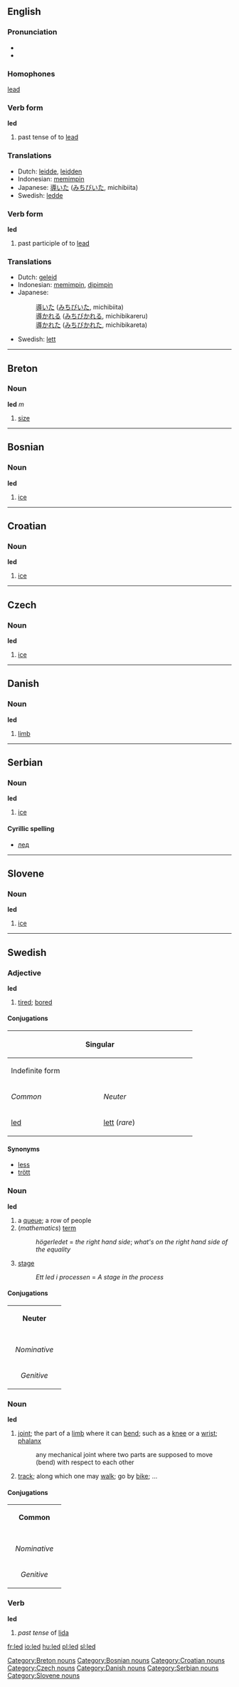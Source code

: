 {{cleanup}}
{{see|LED}}
==English==

{{rank|natural|laid|cold|518|led|low|American|bad}}

===Pronunciation===
*{{SAMPA|/"lEd/}}
*{{IPA|/'lεd/}}

===Homophones===
[[lead]]

===Verb form===
'''led'''

# past tense of to [[lead]]

===Translations===
*Dutch: [[leidde]], [[leidden]]
*Indonesian: [[pimpin|memimpin]]
*Japanese: [[導いた]] ([[みちびいた]], michibiita)
*Swedish: [[ledde]]

===Verb form===
'''led'''

# past participle of to [[lead]]

===Translations===
*Dutch: [[geleid]]
*Indonesian: [[pimpin|memimpin]], [[pimpin|dipimpin]]
*Japanese:
*:[[導いた]] ([[みちびいた]], michibiita)
*:[[導かれる]] ([[みちびかれる]], michibikareru)
*:[[導かれた]] ([[みちびかれた]], michibikareta)
*Swedish: [[lett]]

----

==Breton==
===Noun===
'''led''' ''m''

# [[size]]

[[Category:Breton nouns]]

----

==Bosnian==
===Noun===
'''led''' {{m}}
#[[ice]]

----

==Croatian==
===Noun===
'''led''' {{m}}
#[[ice]]


----

==Czech==
===Noun===
'''led''' {{m}}
#[[ice]]


----

==Danish==
===Noun===
'''led'''

#[[limb]]


----

==Serbian==
===Noun===
'''led''' {{m}}
#[[ice]]
====Cyrillic spelling====
*[[лед#Serbian|лед]]


----

==Slovene==
===Noun===
'''led''' {{m}}
#[[ice]]


----

==Swedish==
===Adjective===
'''led'''
#[[tired]]; [[bored]]
====Conjugations====
{| border=1 cellspacing=0 
|- bgcolor="#FFFFF0" align=center
! colspan=4 width=400 | Singular
! rowspan=3 width=100 | Plural
|- bgcolor="#FFFFF0" align=center
! colspan=2 width=200 | Indefinite form
! colspan=2 width=200 | Definite form
|- bgcolor="#FFFFF0" align=center
| width=100 | ''Common''
| width=100 | ''Neuter''
| width=100 | ''Sexus maskuline''
| width=100 | ''Other sexus''
|- align=center
| [[led]]
| [[lett]] (''rare'')
| [[lede]]
| [[leda]]
| [[leda]]
|}
====Synonyms====
*[[less]]
*[[trött]]

===Noun===
'''led'''
#a [[queue]]; a row of people
#(''mathematics'') [[term]]
#:''högerledet'' = ''the right hand side''; ''what's on the right hand side of the equality''
# [[stage]]
#:''Ett led i processen'' = ''A stage in the process''
====Conjugations====
{| border=1 cellspacing=0 
| bgcolor=#FFFFF0 colspan=5 align=center | '''Neuter''' 
|- 
|- bgcolor=#FFFFF0 align=center 
! rowspan=2 | 
| colspan=2 width=105 | ''Singular'' 
| colspan=2 | ''Plural'' 
|- bgcolor=#FFFFF0 align=center 
| width=105 | ''Indefinite'' 
| width=105 | ''Definite'' 
| width=105 | ''Indefinite'' 
|  width=105 | ''Definite'' 
|- align=center 
| width=105 bgcolor=#FFFFF0 | ''Nominative'' 
| [[led]] 
| [[ledet]] 
| [[led]] 
| [[leden]] 
|- align=center 
| width=105 bgcolor=#FFFFF0 | ''Genitive'' 
| [[leds]] 
| [[ledets]] 
| [[leds]] 
| [[ledens]]
|}
===Noun===
'''led'''
#[[joint]]; the part of a [[limb]] where it can [[bend]]; such as a [[knee]] or a [[wrist]]; [[phalanx]]
#:any mechanical joint where two parts are supposed to move (bend) with respect to each other
#[[track]]; along which one may [[walk]]; go by [[bike]]; ... 
====Conjugations====
{| border=1 cellspacing=0 
| bgcolor=#FFFFF0 colspan=5 align=center | '''Common''' 
|- 
|- bgcolor=#FFFFF0 align=center 
! rowspan=2 | 
| colspan=2 width=105 | ''Singular'' 
| colspan=2 | ''Plural'' 
|- bgcolor=#FFFFF0 align=center 
| width=105 | ''Indefinite'' 
| width=105 | ''Definite'' 
| width=105 | ''Indefinite'' 
|  width=105 | ''Definite'' 
|- align=center 
| width=105 bgcolor=#FFFFF0 | ''Nominative'' 
| [[led]] 
| [[leden]] 
| [[leder]] 
| [[lederna]] 
|- align=center 
| width=105 bgcolor=#FFFFF0 | ''Genitive'' 
| [[leds]] 
| [[ledens]] 
| [[leders]] 
| [[ledernas]]
|} 
===Verb===
'''led'''
#''past tense'' of [[lida]]

[[Category:Bosnian nouns]]
[[Category:Croatian nouns]]
[[Category:Czech nouns]]
[[Category:Danish nouns]]
[[Category:Serbian nouns]]
[[Category:Slovene nouns]]

[[fr:led]]
[[io:led]]
[[hu:led]]
[[pl:led]]
[[sl:led]]